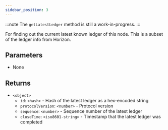 ```yaml
---
sidebar_position: 3
---
```


:::note
The `getLatestLedger` method is still a work-in-progress.
:::

For finding out the current latest known ledger of this node. This is a subset of the ledger info from Horizon.

## Parameters

- None

## Returns

- `<object>`
  - `id`: `<hash>` - Hash of the latest ledger as a hex-encoded string
  - `protocolVersion`: `<number>` - Protocol version 
  - `sequence`: `<number>` - Sequence number of the latest ledger
  - `closeTime`: `<iso8601-string>` - Timestamp that the latest ledger was completed

